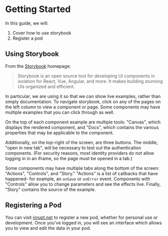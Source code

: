 
<Meta title="Getting Started" />

# Getting Started

In this guide, we will:

1. Cover how to use storybook
1. Register a pod

## Using Storybook

From the [Storybook](https://storybook.js.org/) homepage:

> Storybook is an open source tool for developing
> UI components in isolation for React, Vue, Angular, and more. It makes
> building stunning UIs organized and efficient.

In particular, we are using it so that we can show live examples, rather than
simply documentation. To navigate storybook, click on any of the pages on the
left column to view a component or page. Some components may have multiple
examples that you can click through as well.

On the top of each component example are multiple tools: "Canvas", which
displays the rendered component, and "Docs", which contains the various
properties that may be applicable to the component.

Additionally, on the top-right of the screen, are three buttons. The middle,
"open in new tab", will be necessary to test out the authentication components.
(For security reasons, most identity providers do not allow logging in in an
iframe, so the page must be opened in a tab.)

Some components may have multiple tabs along the bottom of the screen: "Actions",
"Controls", and "Story." "Actions" is a list of callbacks that have happened-
for example, an `onSave` or `onError` event. Components with "Controls" allow you
to change parameters and see the effects live. Finally, "Story" contains the
source of the example.

## Registering a Pod

You can visit [inrupt.net](https://www.inrupt.net) to register a new pod,
whether for personal use or development. Once you've logged in, you will
see an interface which allows you to view and edit the data in your pod.
